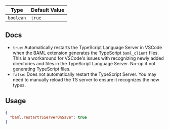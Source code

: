 | Type | Default Value |
| --- | --- |
| `boolean` | `true` |

## Docs

- `true`: Automatically restarts the TypeScript Language Server in VSCode when the BAML extension generates the TypeScript `baml_client` files. This is a workaround for VSCode's issues with recognizing newly added directories and files in the TypeScript Language Server. No-op if not generating TypeScript files.
- `false`: Does not automatically restart the TypeScript Server. You may need to manually reload the TS server to ensure it recognizes the new types.

## Usage

```json
{
  "baml.restartTSServerOnSave": true
}
```